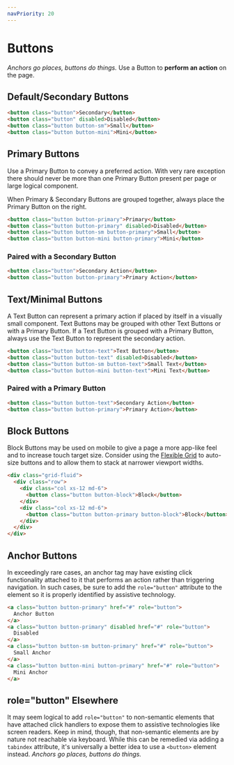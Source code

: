 ```yaml
---
navPriority: 20
---
```


<div class="section-container">

# Buttons
_Anchors go places, buttons do things._ Use a Button to **perform an action**
on the page.


<section>

## Default/Secondary Buttons

```html
<button class="button">Secondary</button>
<button class="button" disabled>Disabled</button>
<button class="button button-sm">Small</button>
<button class="button button-mini">Mini</button>
```

</section>

<section>

## Primary Buttons
Use a Primary Button to convey a preferred action. With very rare exception
there should never be more than one Primary Button present per page or large
logical component.

When Primary & Secondary Buttons are grouped together, always place the Primary
Button on the right.

```html
<button class="button button-primary">Primary</button>
<button class="button button-primary" disabled>Disabled</button>
<button class="button button-sm button-primary">Small</button>
<button class="button button-mini button-primary">Mini</button>
```

<section class="subsection">

### Paired with a Secondary Button
```html
<button class="button">Secondary Action</button>
<button class="button button-primary">Primary Action</button>
```

</section>
</section>

<section>

## Text/Minimal Buttons
A Text Button can represent a primary action if placed by itself in a visually
small component. Text Buttons may be grouped with other Text Buttons or with a
Primary Button. If a Text Button is grouped with a Primary Button, always
use the Text Button to represent the secondary action.

```html
<button class="button button-text">Text Button</button>
<button class="button button-text" disabled>Disabled</button>
<button class="button button-sm button-text">Small Text</button>
<button class="button button-mini button-text">Mini Text</button>
```

<section class="subsection">

### Paired with a Primary Button
```html
<button class="button button-text">Secondary Action</button>
<button class="button button-primary">Primary Action</button>
```

</section>
</section>

<section>

## Block Buttons
Block Buttons may be used on mobile to give a page a more app-like feel and to
increase touch target size. Consider using the
[Flexible Grid](../structure/flexible-grid) to auto-size buttons and to allow
them to stack at narrower viewport widths.

```html
<div class="grid-fluid">
  <div class="row">
    <div class="col xs-12 md-6">
      <button class="button button-block">Block</button>
    </div>
    <div class="col xs-12 md-6">
      <button class="button button-primary button-block">Block</button>
    </div>
  </div>
</div>
```

</section>
<section>

## Anchor Buttons
In exceedingly rare cases, an anchor tag may have existing click functionality
attached to it that performs an action rather than triggering navigation. In
such cases, be sure to add the `role="button"` attribute to the element so it
is properly identified by assistive technology.

```html
<a class="button button-primary" href="#" role="button">
  Anchor Button
</a>
<a class="button button-primary" disabled href="#" role="button">
  Disabled
</a>
<a class="button button-sm button-primary" href="#" role="button">
  Small Anchor
</a>
<a class="button button-mini button-primary" href="#" role="button">
  Mini Anchor
</a>
```

</section>
<section>

## role="button" Elsewhere
It may seem logical to add `role="button"` to non-semantic elements that have
attached click handlers to expose them to assistive technologies like screen
readers. Keep in mind, though, that non-semantic elements are by nature not
reachable via keyboard. While this can be remedied via adding a `tabindex`
attribute, it's universally a better idea to use a `<button>` element instead.
_Anchors go places, buttons do things._

</section>
</div>